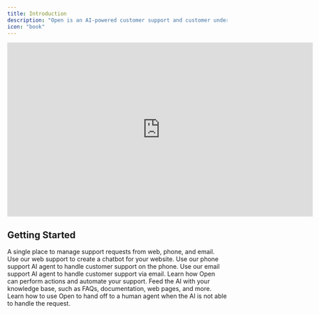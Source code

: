 ```yaml
---
title: Introduction
description: "Open is an AI-powered customer support and customer understanding platform. It can run your entire customer support on autopilot and save up to $100K a year. Open can also help you understand your customers better and suggest the next 10 features to implement, just by analyzing your customer data."
icon: "book"
---
```


<iframe width="700" height="400" src="https://www.youtube.com/embed/jR5nuuGWyV8" title="Open - Customer support on AI autopilot" frameBorder="0" allow="accelerometer; autoplay; clipboard-write; encrypted-media; gyroscope; picture-in-picture; web-share" referrerpolicy="strict-origin-when-cross-origin" allowfullscreen></iframe>

## Getting Started

<CardGroup cols={2}>
    <Card
        title="Inbox"
        icon="inbox"
        href="inbox/intro"
    >
       A single place to manage support requests from web, phone, and email.
    </Card>
    <Card
        title="Web Support"
        icon="sun"
        href="/widget/embed"
    >
        Use our web support to create a chatbot for your website.
    </Card>
    <Card
        title="Phone Support"
        icon="phone"
        href="phone/new"
    >
        Use our phone support AI agent to handle customer support on the phone.
    </Card>
    <Card
        title="Email Support"
        icon="envelope"
        href="email/new"
    >
        Use our email support AI agent to handle customer support via email.
    </Card>
    <Card
        title="Taking Action with Open"
        icon="bolt"
        href="taking-actions"
    >
       Learn how Open can perform actions and automate your support.
    </Card>
    <Card
        title="Knowledge Base"
        icon="book"
        href="/kbase"
    >
        Feed the AI with your knowledge base, such as FAQs, documentation, web pages, and more.
    </Card>
    <Card
        title="Human Handoff"
        icon="stars"
        href="resources/human-handoff"
    >
        Learn how to use Open to hand off to a human agent when the AI is not able to handle the request.
    </Card>
</CardGroup>
